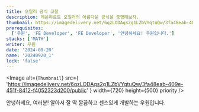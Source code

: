 ```yaml
---
title: 오일러 공식 고찰
description: 레온하르트 오일러의 아름다운 공식을 증명해보자.
thumbnail: https://imagedelivery.net/6qzLODAqs2g1LZbVYqtuQw/3fa48eab-409e-451f-8412-f4052323d200/public
prerequisites:
  ['우원', 'FE Developer', 'FE Developer', '안녕하세요! 우원입니다.']
stacks: ['MATH']
writer: 우원
date: '2024-09-20'
name: '20240920_1'
lock: 'false'
---
```


<div style={{
  display: 'flex',
  justifyContent: 'center',
  alignItems: 'center',
  flexDirection: 'column',
}}>

  <Image
    alt={`Thumbnail`}
    src={
      'https://imagedelivery.net/6qzLODAqs2g1LZbVYqtuQw/3fa48eab-409e-451f-8412-f4052323d200/public'
    }
    width={720}
    height={500}
    priority
  />
</div>

안녕하세요, 여러분!
알아서 잘 딱 깔끔하고 센스있게 개발하는 우원입니다.


